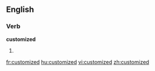 
==English==

===Verb===
'''customized'''

# {{past of|[[customize]]}}

[[fr:customized]]
[[hu:customized]]
[[vi:customized]]
[[zh:customized]]